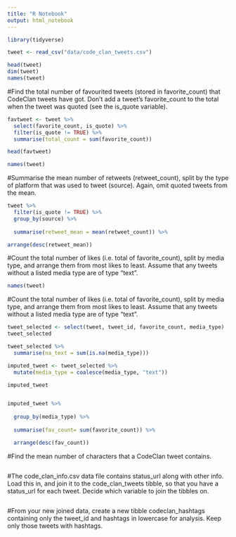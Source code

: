 ```yaml
---
title: "R Notebook"
output: html_notebook
---
```

```r
library(tidyverse)
```

```r
tweet <- read_csv("data/code_clan_tweets.csv")
```

```r

head(tweet)
dim(tweet)
names(tweet)
```



#Find the total number of favourited tweets (stored in favorite_count) that CodeClan tweets have got. Don’t add a tweet’s favorite_count to the total when the tweet was quoted (see the is_quote variable).

```r
favtweet <- tweet %>% 
  select(favorite_count, is_quote) %>% 
  filter(is_quote != TRUE) %>% 
  summarise(total_count = sum(favorite_count))

head(favtweet)
```


```r
names(tweet)
```


#Summarise the mean number of retweets (retweet_count), split by the type of platform that was used to tweet (source). Again, omit quoted tweets from the mean.

```r
tweet %>% 
  filter(is_quote != TRUE) %>% 
  group_by(source) %>% 
  
  summarise(retweet_mean = mean(retweet_count)) %>% 

arrange(desc(retweet_mean))

```
#Count the total number of likes (i.e. total of favorite_count), split by media type, and arrange them from most likes to least. Assume that any tweets without a listed media type are of type “text”.



```r
names(tweet)


```


#Count the total number of likes (i.e. total of favorite_count), split by media type, and arrange them from most likes to least. Assume that any tweets without a listed media type are of type “text”.


```r
tweet_selected <- select(tweet, tweet_id, favorite_count, media_type) 
tweet_selected
```



```r
tweet_selected %>% 
  summarise(na_text = sum(is.na(media_type)))
```

```r
imputed_tweet <- tweet_selected %>% 
  mutate(media_type = coalesce(media_type, "text"))

imputed_tweet

```




```r

```


```r
imputed_tweet %>% 
 
  group_by(media_type) %>% 
  
  summarise(fav_count= sum(favorite_count)) %>% 

  arrange(desc(fav_count))
```


#Find the mean number of characters that a CodeClan tweet contains.



```r




```

#The code_clan_info.csv data file contains status_url along with other info. Load this in, and join it to the code_clan_tweets tibble, so that you have a status_url for each tweet. Decide which variable to join the tibbles on.



```r

```

#From your new joined data, create a new tibble codeclan_hashtags containing only the tweet_id and hashtags in lowercase for analysis. Keep only those tweets with hashtags.

```r

```

